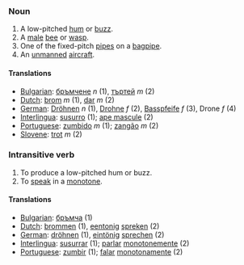 ===Noun===

# A low-pitched [[hum]] or [[buzz]].
# A [[male]] [[bee]] or [[wasp]].
# One of the fixed-pitch [[pipe]]s on a [[bagpipe]].
# An [[unmanned]] [[aircraft]].

====Translations====
*[[Bulgarian]]: [[бръмчене]] ''n'' (1), [[търтей]] ''m'' (2)
*[[Dutch]]: [[brom]] ''m'' (1), [[dar]] ''m'' (2)
*[[German]]: [[Dröhnen]] ''n'' (1), [[Drohne]] ''f'' (2), [[Basspfeife]] ''f'' (3), Drone ''f'' (4)
*[[Interlingua]]: [[susurro]] (1); [[ape mascule]] (2)
*[[Portuguese]]: [[zumbido]] ''m'' (1); [[zangão]] ''m'' (2)
*[[Slovene]]: [[trot]] ''m'' (2)

===Intransitive verb===

# To produce a low-pitched hum or buzz.
# To [[speak]] in a [[monotone]].

====Translations====
*[[Bulgarian]]: [[бръмча]] (1)
*[[Dutch]]: [[brommen]] (1), [[eentonig]] [[spreken]] (2)
*[[German]]: [[dröhnen]] (1), [[eintönig]] [[sprechen]] (2)
*[[Interlingua]]: [[susurrar]] (1); [[parlar]] [[monotone]]mente (2)
*[[Portuguese]]: [[zumbir]] (1); [[falar]] [[monótono|monotonamente]] (2)